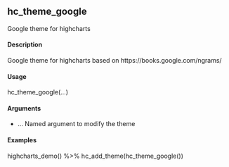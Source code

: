 ## hc_theme_google

Google theme for highcharts

#### Description 
Google theme for highcharts based on https://books.google.com/ngrams/

#### Usage
hc_theme_google(...)

#### Arguments 
* ... Named argument to modify the theme

#### Examples
highcharts_demo() %>%
hc_add_theme(hc_theme_google())
